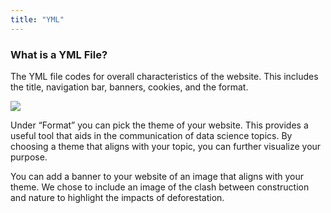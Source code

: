 ```yaml
---
title: "YML"
---
```


### What is a YML File?

The YML file codes for overall characteristics of the website. This includes the title, navigation bar, banners, cookies, and the format.

![](pictures/ymlpic.png)

Under "Format" you can pick the theme of your website. This provides a useful tool that aids in the communication of data science topics. By choosing a theme that aligns with your topic, you can further visualize your purpose.

You can add a banner to your website of an image that aligns with your theme. We chose to include an image of the clash between construction and nature to highlight the impacts of deforestation.
